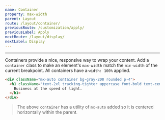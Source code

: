```yaml
---
name: Container
property: max-width
parent: Layout
route: /layout/container/
previousRoute: /customization/apply/
previousLabel: Apply
nextRoute: /layout/display/
nextLabel: Display
---
```


<UtilityInfo pattern="container" themeProperty="screens" />

---

Containers provide a nice, responsive way to wrap your content. Add a `container` class to make an element's `max-width` match the `min-width` of the current breakpoint. All containers have a `width: 100%` applied.

```html
<div className="mx-auto container bg-gray-200 rounded p-4">
  <h1 className="text-2xl tracking-tighter uppercase font-bold text-center">
    Business at the speed of light.
  </h1>
</div>
```

> The above `container` has a utility of `mx-auto` added so it is centered horizontally within the parent.
